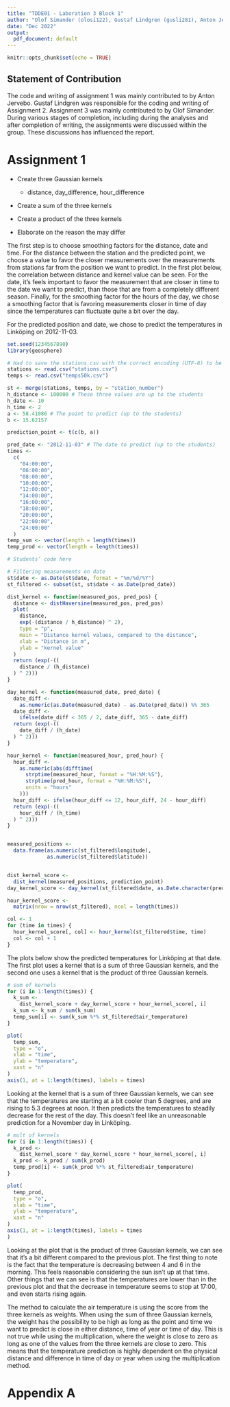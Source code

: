 ```yaml
---
title: "TDDE01 - Laboration 3 Block 1"
author: "Olof Simander (olosi122), Gustaf Lindgren (gusli281), Anton Jervebo (antje840)"
date: "Dec 2022"
output:
  pdf_document: default
---
```


```r
knitr::opts_chunk$set(echo = TRUE)
```

## Statement of Contribution

The code and writing of assignment 1 was mainly contributed to by Anton Jervebo. Gustaf Lindgren was responsible for the coding and writing of Assignment 2. Assignment 3 was mainly contributed to by Olof Simander. During various stages of completion, including during the analyses and after completion of writing, the assignments were discussed within the group. These discussions has influenced the report.

# Assignment 1

-   Create three Gaussian kernels

    -   distance, day_difference, hour_difference

-   Create a sum of the three kernels

-   Create a product of the three kernels

-   Elaborate on the reason the may differ

The first step is to choose smoothing factors for the distance, date and time. For the distance between the station and the predicted point, we choose a value to favor the closer measurements over the measurements from stations far from the position we want to predict. In the first plot below, the correlation between distance and kernel value can be seen. For the date, it's feels important to favor the measurement that are closer in time to the date we want to predict, than those that are from a completely different season. Finally, for the smoothing factor for the hours of the day, we chose a smoothing factor that is favoring measurements closer in time of day since the temperatures can fluctuate quite a bit over the day.

For the predicted position and date, we chose to predict the temperatures in Linköping on 2012-11-03.

```r

set.seed(1234567890)
library(geosphere)

# Had to save the stations.csv with the correct encoding (UTF-8) to be able to read it
stations <- read.csv("stations.csv")
temps <- read.csv("temps50k.csv")

st <- merge(stations, temps, by = "station_number")
h_distance <- 100000 # These three values are up to the students
h_date <- 10
h_time <- 2
a <- 58.41086 # The point to predict (up to the students)
b <- 15.62157

prediction_point <- t(c(b, a))

pred_date <- "2012-11-03" # The date to predict (up to the students)
times <-
  c(
    "04:00:00",
    "06:00:00",
    "08:00:00",
    "10:00:00",
    "12:00:00",
    "14:00:00",
    "16:00:00",
    "18:00:00",
    "20:00:00",
    "22:00:00",
    "24:00:00"
  )
temp_sum <- vector(length = length(times))
temp_prod <- vector(length = length(times))

# Students’ code here

# Filtering measurements on date
st$date <- as.Date(st$date, format = "%m/%d/%Y")
st_filtered <- subset(st, st$date < as.Date(pred_date))

dist_kernel <- function(measured_pos, pred_pos) {
  distance <- distHaversine(measured_pos, pred_pos)
  plot(
    distance,
    exp(-(distance / h_distance) ^ 2),
    type = "p",
    main = "Distance kernel values, compared to the distance",
    xlab = "Distance in m",
    ylab = "kernel value"
  )
  return (exp(-((
    distance / (h_distance)
  ) ^ 2)))
}

day_kernel <- function(measured_date, pred_date) {
  date_diff <-
    as.numeric(as.Date(measured_date) - as.Date(pred_date)) %% 365
  date_diff <-
    ifelse(date_diff < 365 / 2, date_diff, 365 - date_diff)
  return (exp(-((
    date_diff / (h_date)
  ) ^ 2)))
}

hour_kernel <- function(measured_hour, pred_hour) {
  hour_diff <-
    as.numeric(abs(difftime(
      strptime(measured_hour, format = "%H:%M:%S"),
      strptime(pred_hour, format = "%H:%M:%S"),
      units = "hours"
    )))
  hour_diff <- ifelse(hour_diff <= 12, hour_diff, 24 - hour_diff)
  return (exp(-((
    hour_diff / (h_time)
  ) ^ 2)))
}


measured_positions <-
  data.frame(as.numeric(st_filtered$longitude),
             as.numeric(st_filtered$latitude))


dist_kernel_score <-
  dist_kernel(measured_positions, prediction_point)
day_kernel_score <- day_kernel(st_filtered$date, as.Date.character(pred_date))

hour_kernel_score <-
  matrix(nrow = nrow(st_filtered), ncol = length(times))

col <- 1
for (time in times) {
  hour_kernel_score[, col] <- hour_kernel(st_filtered$time, time)
  col <- col + 1
}

```

The plots below show the predicted temperatures for Linköping at that date. The first plot uses a kernel that is a sum of three Gaussian kernels, and the second one uses a kernel that is the product of three Gaussian kernels.

```r
# sum of kernels
for (i in 1:length(times)) {
  k_sum <-
    dist_kernel_score + day_kernel_score + hour_kernel_score[, i]
  k_sum <- k_sum / sum(k_sum)
  temp_sum[i] <- sum(k_sum %*% st_filtered$air_temperature)
}

plot(
  temp_sum,
  type = "o",
  xlab = "time",
  ylab = "temperature",
  xaxt = "n"
)
axis(1, at = 1:length(times), labels = times)
```

Looking at the kernel that is a sum of three Gaussian kernels, we can see that the temperatures are starting at a bit cooler than 5 degrees, and are rising to 5.3 degrees at noon. It then predicts the temperatures to steadily decrease for the rest of the day. This doesn't feel like an unreasonable prediction for a November day in Linköping.

```r
# mult of kernels
for (i in 1:length(times)) {
  k_prod <-
    dist_kernel_score * day_kernel_score * hour_kernel_score[, i]
  k_prod <- k_prod / sum(k_prod)
  temp_prod[i] <- sum(k_prod %*% st_filtered$air_temperature)
}

plot(
  temp_prod,
  type = "o",
  xlab = "time",
  ylab = "temperature",
  xaxt = "n"
)
axis(1, at = 1:length(times), labels = times
)

```

Looking at the plot that is the product of three Gaussian kernels, we can see that it's a bit different compared to the previous plot. The first thing to note is the fact that the temperature is decreasing between 4 and 6 in the morning. This feels reasonable considering the sun isn't up at that time. Other things that we can see is that the temperatures are lower than in the previous plot and that the decrease in temperature seems to stop at 17:00, and even starts rising again.

The method to calculate the air temperature is using the score from the three kernels as weights. When using the sum of three Gaussian kernels, the weight has the possibility to be high as long as the point and time we want to predict is close in either distance, time of year or time of day. This is not true while using the multiplication, where the weight is close to zero as long as one of the values from the three kernels are close to zero. This means that the temperature prediction is highly dependent on the physical distance and difference in time of day or year when using the multiplication method.

# Appendix A

```r
```
